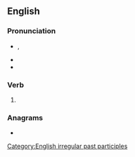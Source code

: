 ==English==

===Pronunciation===
* {{enPR|stŭngk}}, {{IPA|en|/stʌŋk/}}
* {{audio|en|LL-Q1860 (eng)-Vealhurl-stunk.wav ‎|Audio (UK)}}
* {{rhymes|en|ʌŋk}}

===Verb===
{{head|en|verb form}}

# {{en-past of|stink}}

===Anagrams===
* {{anagrams|en|a=knstu|knuts|tunks}}

[[Category:English irregular past participles]]
